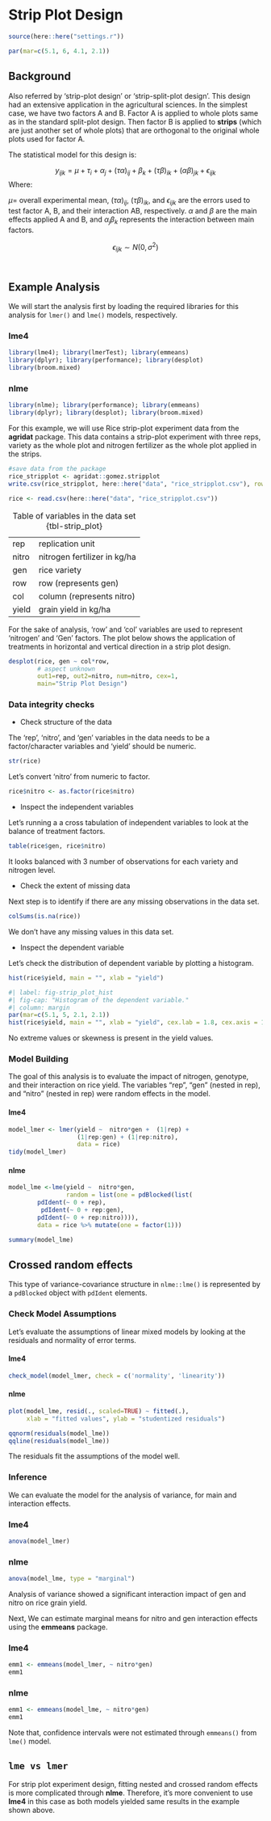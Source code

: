 # Strip Plot Design

```r
source(here::here("settings.r"))

par(mar=c(5.1, 6, 4.1, 2.1))
```

## Background

Also referred by 'strip-plot design' or 'strip-split-plot design'. This design had an extensive application in the agricultural sciences. In the simplest case, we have two factors A and B. Factor A is applied to whole plots same as in the standard split-plot design. Then factor B is applied to **strips** (which are just another set of whole plots) that are orthogonal to the original whole plots used for factor A.  


The statistical model for this design is:

$$y_{ijk} = \mu + \tau_i + \alpha_j + (\tau\alpha)_{ij} + \beta_k + (\tau\beta)_{ik} + (\alpha\beta)_{jk} +  \epsilon_{ijk}$$ 
Where:

$\mu$= overall experimental mean, 
$(\tau\alpha)_{ij}$, $(\tau\beta)_{ik}$, and $\epsilon_{ijk}$ are the errors used to test factor A, B, and their interaction AB, respectively. 
$\alpha$ and $\beta$ are the main effects applied A and B, and $\alpha_j\beta_k$ represents the interaction between main factors. 

$$ \epsilon_{ijk} \sim N(0, \sigma^2)$$\


## Example Analysis

We will start the analysis first by loading the required libraries for this analysis for `lmer()` and `lme()` models, respectively.

::: panel-tabset
### lme4
```r
library(lme4); library(lmerTest); library(emmeans)
library(dplyr); library(performance); library(desplot)
library(broom.mixed)
```

### nlme
```r
library(nlme); library(performance); library(emmeans)
library(dplyr); library(desplot); library(broom.mixed)
```
:::

For this example, we will use Rice strip-plot experiment data from the **agridat** package. This data contains a strip-plot experiment with three reps, variety as the whole plot and nitrogen fertilizer as the whole plot applied in the strips.

```r
#save data from the package
rice_stripplot <- agridat::gomez.stripplot
write.csv(rice_stripplot, here::here("data", "rice_stripplot.csv"), row.names = FALSE)
```

```r
rice <- read.csv(here::here("data", "rice_stripplot.csv"))
```

|       |                              |
|-------|------------------------------|
| rep   | replication unit             |
| nitro | nitrogen fertilizer in kg/ha |
| gen   | rice variety                 |
| row   | row (represents gen)         |
| col   | column (represents nitro)    |
| yield | grain yield in kg/ha         |

: Table of variables in the data set {tbl-strip_plot}

For the sake of analysis, 'row' and 'col' variables are used to represent 'nitrogen' and 'Gen' factors. The plot below shows the application of treatments in horizontal and vertical direction in a strip plot design.

```r
desplot(rice, gen ~ col*row,
        # aspect unknown
        out1=rep, out2=nitro, num=nitro, cex=1,
        main="Strip Plot Design")
```

### Data integrity checks
- Check structure of the data

The 'rep', 'nitro', and 'gen' variables in the data needs to be a factor/character variables and 'yield' should be numeric.

```r
str(rice)
```

Let's convert 'nitro' from numeric to factor.

```r
rice$nitro <- as.factor(rice$nitro)
```
- Inspect the independent variables

Let's running a a cross tabulation of independent variables to look at the balance of treatment factors.

```r
table(rice$gen, rice$nitro)
```

It looks balanced with 3 number of observations for each variety and nitrogen level.

- Check the extent of missing data

Next step is to identify if there are any missing observations in the data set.

```r
colSums(is.na(rice))
```

We don't have any missing values in this data set.

- Inspect the dependent variable

Let's check the distribution of dependent variable by plotting a histogram.

```r
hist(rice$yield, main = "", xlab = "yield")
```

```r
#| label: fig-strip_plot_hist
#| fig-cap: "Histogram of the dependent variable."
#| column: margin
par(mar=c(5.1, 5, 2.1, 2.1))
hist(rice$yield, main = "", xlab = "yield", cex.lab = 1.8, cex.axis = 1.5, col = base_plot_color)
```

No extreme values or skewness is present in the yield values.

### Model Building

The goal of this analysis is to evaluate the impact of nitrogen, genotype, and their interaction on rice yield. The variables "rep", "gen" (nested in rep), and "nitro" (nested in rep) were random effects in the model. 

::: panel-tabset
#### lme4
```r
model_lmer <- lmer(yield ~  nitro*gen +  (1|rep) + 
                   (1|rep:gen) + (1|rep:nitro), 
                   data = rice)
tidy(model_lmer)
```

#### nlme
```r
model_lme <-lme(yield ~  nitro*gen,
                random = list(one = pdBlocked(list(
        pdIdent(~ 0 + rep), 
         pdIdent(~ 0 + rep:gen), 
        pdIdent(~ 0 + rep:nitro)))),
        data = rice %>% mutate(one = factor(1)))

summary(model_lme)
```
:::

:::: {.column-margin}
::: callout-note
## Crossed random effects
This type of variance-covariance structure in `nlme::lme()` is represented by a `pdBlocked` object with `pdIdent` elements.
:::
::::

### Check Model Assumptions

Let's evaluate the assumptions of linear mixed models by looking at the residuals and normality of error terms.

::: panel-tabset
#### lme4
```r
check_model(model_lmer, check = c('normality', 'linearity'))
```

#### nlme
```r
plot(model_lme, resid(., scaled=TRUE) ~ fitted(.), 
     xlab = "fitted values", ylab = "studentized residuals")

qqnorm(residuals(model_lme))
qqline(residuals(model_lme))
```
:::

The residuals fit the assumptions of the model well.

### Inference

We can evaluate the model for the analysis of variance, for main and interaction effects.

::: panel-tabset
### lme4
```r
anova(model_lmer)
```

### nlme
```r
anova(model_lme, type = "marginal")
```
:::

Analysis of variance showed a significant interaction impact of gen and nitro on rice grain yield.

Next, We can estimate marginal means for nitro and gen interaction effects using the **emmeans** package.

::: panel-tabset
### lme4
```r
emm1 <- emmeans(model_lmer, ~ nitro*gen) 
emm1
```

### nlme
```r
emm1 <- emmeans(model_lme, ~ nitro*gen)
emm1
```
:::

Note that, confidence intervals were not estimated through `emmeans()` from `lme()` model.

::: callout-note
## `lme vs lmer`

For strip plot experiment design, fitting nested and crossed random effects is more complicated through **nlme**. Therefore, it's more convenient to use **lme4** in this case as both models yielded same results in the example shown above.
:::
